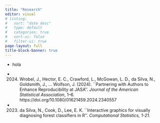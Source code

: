 ```yaml
---
title: "Research"
editor: visual
# listing:
#   sort: "date desc"
#   type: default
#   categories: true
#   sort-ui: false
#   filter-ui: true
page-layout: full
title-block-banner: true
---
```


::: {#hero-heading}
- hola

- (2024) Wrobel, J., Hector, E. C., Crawford, L., McGowan, L. D., da Silva, N., Goldsmith, J., … Wolfson, J. (2024). ``Partnering with Authors to Enhance Reproducibility at JASA''. *Journal of the American Statistical Association*, 1–6. https://doi.org/10.1080/01621459.2024.2340557

- (2023) da Silva, N., Cook, D.,  Lee, E. K. ``Interactive graphics for visually diagnosing forest classifiers in R''. *Computational Statistics, 1-21.*

<!-- - (2022)  da Silva, N.``Intersection between environmental data science and the R community in Latin America.''\textit{Environmetrics, e2731}. -->

<!-- - (2021) Lee, S., Cook, D., da Silva, N., Laa, U., Spyrison, N., Wang, E.,  Zhang, H. S.``The state‐of‐the‐art on tours for dynamic visualization of high‐dimensional data.''.\textit{Wiley Interdisciplinary Reviews: Computational Statistics, 14(4), e1573.}.  -->

<!-- - (2021) da Silva, N, Cook, D., Lee, E.K.``A Projection Pursuit Forest Algorithm for Supervised Classification.''\textit{Journal of Computational and Graphical Statistics, 30(4), 1168-1180}.  -->

<!-- - (2019)  Alvarez, I., da Silva, N.``Clicks and Cliques. Exploring the Soul of the Community.''\textit{Computational Statistics}. -->

<!-- - (2016) O'Connor, A.M., Yuan, C., Cullen, J.N., Coetzee, J.F., da Silva, N. Wang, C. ``A mixed treatment meta-analysis of antibiotic treatment options for bovine respiratory diseasease. An update.''\textit{ Preventive Veterinary Medicine}.  -->

<!-- - (2016) Cullen, J. N., Yuan, C.,   Totton, S.,  Dzikamunhenga, R., Coetzee, J. F., da Silva, N., Wang, C., and  O'Connor, A. M.``A systematic review and meta-analysis of the antibiotic treatment for infectious bovine keratoconjunctivitis: an update.'' \textit{Animal Health Research Reviews} -->

<!-- - (2015)``Pain and sickness behavior associated with corneal lesions in dairy calves''.\textit{Woods, B., Millman, S., da Silva,N., Dewell, R., Parsons, L., Wang, C.F1000Research, Open for Science}.  -->

<!-- - (2014) da Silva, N., Carriquiry, A., O’Neillb, K., Opriessnig, T., O'Connor. A.``Mixed treatment comparison meta-analysis of porcine circovirus type 2 (PCV2) vaccines used in piglets.'' -->
<!-- \textit{Preventive Veterinary Medicine, Volume 117, Issues 3–4, 1 December 2014, Pages 413-424}. -->

<!-- - (2013)  O'Connor, A., Coetzee, J., da Silva, N., Wang, C.``A mixed treatment comparison meta-analysis of antibiotic treatments for bovine respiratory disease.'' -->
<!-- \textit{Preventive Veterinary Medicine,Volume 110, Issue 2, 1 June 2013, Pages 77-87} -->

<!-- - (2012) Forteza, A.,  Alvarez, I., da Silva, N.,  Rossi, I. ``Incentivos y patrones de retiro en Uruguay.'' -->
<!-- \textit{Estudios Economicos 2012, 27 (2)} -->

<!-- - (2010) Forteza, A.,  Alvarez, I., da Silva, N.,  Rossi, I ``Qué Incentivos al Retiro Genera la Seguridad Social? El Caso Uruguayo.'' \textit{Latin American Journal of Economics, Instituto de Econom\'ia. Pontificia Universidad Cat\'olica de Chile., vol. 47(136), pages 217-247}.  -->

<!-- - (2009) Forteza, A.,  Alvarez, I., da Silva, N.,  Rossi, I.``El retiro de los trabajadores uruguayos y la seguridad social.'' -->
<!-- \textit{Revista de Econom\'ia, Banco Central del Uruguay, Vol. 16, No. 2}.  -->

<!-- \textbf{No arbitrado:}\\ -->

<!-- \item[2009]  Rodriguez, S., Alvarez, I., da Silva, N. ``Producto potencial y Brecha de Producto en Uruguay.''\\ \textit{Quantum, ISSN: 07977859, p. 4 - 21}.  -->

:::
